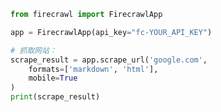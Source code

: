 ```python Python
from firecrawl import FirecrawlApp

app = FirecrawlApp(api_key="fc-YOUR_API_KEY")

# 抓取网站：
scrape_result = app.scrape_url('google.com', 
    formats=['markdown', 'html'], 
    mobile=True
)
print(scrape_result)
```
